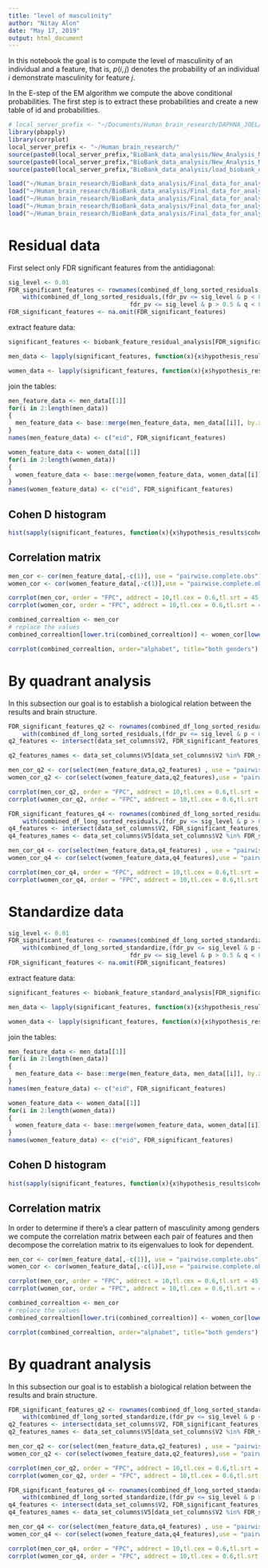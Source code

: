 ```yaml
---
title: "level of masculinity"
author: "Nitay Alon"
date: "May 17, 2019"
output: html_document
---
```


In this notebook the goal is to compute the level of masculinity of an individual and a feature, that is, $p(i,j)$ denotes the probability of an individual $i$ demonstrate masculinity for feature $j$.

In the E-step of the EM algorithm we compute the above conditional probabilities. The first step is to extract these probabilities and create a new table of id and probabilities.

```r
# local_server_prefix <- "~/Documents/Human_brain_research/DAPHNA_JOEL/"
library(pbapply)
library(corrplot)
local_server_prefix <- "~/Human_brain_research/"
source(paste0(local_server_prefix,"BioBank_data_analysis/New_Analysis_Method/Residuals_analysis_methods/analyze_full_brain_feature.R"))
source(paste0(local_server_prefix,"BioBank_data_analysis/New_Analysis_Method/Residuals_analysis_methods/method_helper.R"))
source(paste0(local_server_prefix,"BioBank_data_analysis/load_biobank_data.R"))
```

```r
load("~/Human_brain_research/BioBank_data_analysis/Final_data_for_analysis/biobank_feature_residual_analysis.RData")
load("~/Human_brain_research/BioBank_data_analysis/Final_data_for_analysis/biobank_feature_standard_analysis.RData")
load("~/Human_brain_research/BioBank_data_analysis/Final_data_for_analysis/combined_df_long_sorted_residuals.RData")
load("~/Human_brain_research/BioBank_data_analysis/Final_data_for_analysis/combined_df_long_sorted_standardize.RData")
load("~/Human_brain_research/BioBank_data_analysis/Final_data_for_analysis/colomns_name.RData")
```

# Residual data

First select only FDR significant features from the antidiagonal: 
```r
sig_level <- 0.01
FDR_significant_features <- rownames(combined_df_long_sorted_residuals)[
    with(combined_df_long_sorted_residuals,(fdr_pv <= sig_level & p < 0.5 & q > 0.5 |
                                  fdr_pv <= sig_level & p > 0.5 & q < 0.5))]  
FDR_significant_features <- na.omit(FDR_significant_features)
```

extract feature data:
```r
significant_features <- biobank_feature_residual_analysis[FDR_significant_features]

men_data <- lapply(significant_features, function(x){x$hypothesis_results$pure_type_vs_mixed_gender_em_results$alternative_hypothesis$men_responsebilities})

women_data <- lapply(significant_features, function(x){x$hypothesis_results$pure_type_vs_mixed_gender_em_results$alternative_hypothesis$women_responsebilities})
```

join the tables:
```r
men_feature_data <- men_data[[1]]
for(i in 2:length(men_data))
{
  men_feature_data <- base::merge(men_feature_data, men_data[[i]], by.x = "eid", by.y = "eid")
}
names(men_feature_data) <- c("eid", FDR_significant_features)
```

```r
women_feature_data <- women_data[[1]]
for(i in 2:length(women_data))
{
  women_feature_data <- base::merge(women_feature_data, women_data[[i]], by.x = "eid", by.y = "eid")
}
names(women_feature_data) <- c("eid", FDR_significant_features)
```

## Cohen D histogram

```r
hist(sapply(significant_features, function(x){x$hypothesis_results$cohen_d_test$estimate}),xlab = "Cohen-D", main = "Histogram of Cohen D", sub = "Residual data")
```


## Correlation matrix
```r
men_cor <- cor(men_feature_data[,-c(1)], use = "pairwise.complete.obs")
women_cor <- cor(women_feature_data[,-c(1)],use = "pairwise.complete.obs")
```

```r
corrplot(men_cor, order = "FPC", addrect = 10,tl.cex = 0.6,tl.srt = 45, title = "Men")
corrplot(women_cor, order = "FPC", addrect = 10,tl.cex = 0.6,tl.srt = 45, title = "Women")
```

```r
combined_correaltion <- men_cor
# replace the values
combined_correaltion[lower.tri(combined_correaltion)] <- women_cor[lower.tri(women_cor)]

corrplot(combined_correaltion, order="alphabet", title="both genders")
```

# By quadrant analysis
In this subsection our goal is to establish a biological relation between the results and brain structure.

```r
FDR_significant_features_q2 <- rownames(combined_df_long_sorted_residuals)[
    with(combined_df_long_sorted_residuals,(fdr_pv <= sig_level & p < 0.5 & q > 0.5))]
q2_features <- intersect(data_set_columns$V2, FDR_significant_features_q2)

q2_features_names <- data_set_columns$V5[data_set_columns$V2 %in% FDR_significant_features_q2]

men_cor_q2 <- cor(select(men_feature_data,q2_features) , use = "pairwise.complete.obs")
women_cor_q2 <- cor(select(women_feature_data,q2_features),use = "pairwise.complete.obs")
```

```r
corrplot(men_cor_q2, order = "FPC", addrect = 10,tl.cex = 0.6,tl.srt = 45, title = "Men")
corrplot(women_cor_q2, order = "FPC", addrect = 10,tl.cex = 0.6,tl.srt = 45, title = "Women")
```


```r
FDR_significant_features_q4 <- rownames(combined_df_long_sorted_residuals)[
    with(combined_df_long_sorted_residuals,(fdr_pv <= sig_level & p > 0.5 & q < 0.5))]
q4_features <- intersect(data_set_columns$V2, FDR_significant_features_q4)
q4_features_names <- data_set_columns$V5[data_set_columns$V2 %in% FDR_significant_features_q4]

men_cor_q4 <- cor(select(men_feature_data,q4_features) , use = "pairwise.complete.obs")
women_cor_q4 <- cor(select(women_feature_data,q4_features),use = "pairwise.complete.obs")
```

```r
corrplot(men_cor_q4, order = "FPC", addrect = 10,tl.cex = 0.6,tl.srt = 45, title = "Men")
corrplot(women_cor_q4, order = "FPC", addrect = 10,tl.cex = 0.6,tl.srt = 45, title = "Women")
```


# Standardize data

```r
sig_level <- 0.01
FDR_significant_features <- rownames(combined_df_long_sorted_standardize)[
    with(combined_df_long_sorted_standardize,(fdr_pv <= sig_level & p < 0.5 & q > 0.5 |
                                  fdr_pv <= sig_level & p > 0.5 & q < 0.5))]  
FDR_significant_features <- na.omit(FDR_significant_features)
```

extract feature data:
```r
significant_features <- biobank_feature_standard_analysis[FDR_significant_features]

men_data <- lapply(significant_features, function(x){x$hypothesis_results$pure_type_vs_mixed_gender_em_results$alternative_hypothesis$men_responsebilities})

women_data <- lapply(significant_features, function(x){x$hypothesis_results$pure_type_vs_mixed_gender_em_results$alternative_hypothesis$women_responsebilities})
```

join the tables:
```r
men_feature_data <- men_data[[1]]
for(i in 2:length(men_data))
{
  men_feature_data <- base::merge(men_feature_data, men_data[[i]], by.x = "eid", by.y = "eid")
}
names(men_feature_data) <- c("eid", FDR_significant_features)
```

```r
women_feature_data <- women_data[[1]]
for(i in 2:length(women_data))
{
  women_feature_data <- base::merge(women_feature_data, women_data[[i]], by.x = "eid", by.y = "eid")
}
names(women_feature_data) <- c("eid", FDR_significant_features)
```

## Cohen D histogram

```r
hist(sapply(significant_features, function(x){x$hypothesis_results$cohen_d_test$estimate}),xlab = "Cohen-D", main = "Histogram of Cohen D", sub = "Residual data")
```


## Correlation matrix

In order to determine if there's a clear pattern of masculinity among genders we compute the correlation matrix between each pair of features and then decompose the correlation matrix to its eigenvalues to look for dependent.
```r
men_cor <- cor(men_feature_data[,-c(1)], use = "pairwise.complete.obs")
women_cor <- cor(women_feature_data[,-c(1)],use = "pairwise.complete.obs")
```

```r
corrplot(men_cor, order = "FPC", addrect = 10,tl.cex = 0.6,tl.srt = 45, title = "Men")
corrplot(women_cor, order = "FPC", addrect = 10,tl.cex = 0.6,tl.srt = 45, title = "Women")
```

```r
combined_correaltion <- men_cor
# replace the values
combined_correaltion[lower.tri(combined_correaltion)] <- women_cor[lower.tri(women_cor)]

corrplot(combined_correaltion, order="alphabet", title="both genders")
```

# By quadrant analysis
In this subsection our goal is to establish a biological relation between the results and brain structure.

```r
FDR_significant_features_q2 <- rownames(combined_df_long_sorted_standardize)[
    with(combined_df_long_sorted_standardize,(fdr_pv <= sig_level & p < 0.5 & q > 0.5))]
q2_features <- intersect(data_set_columns$V2, FDR_significant_features_q2)
q2_features_names <- data_set_columns$V5[data_set_columns$V2 %in% FDR_significant_features_q2]

men_cor_q2 <- cor(select(men_feature_data,q2_features) , use = "pairwise.complete.obs")
women_cor_q2 <- cor(select(women_feature_data,q2_features),use = "pairwise.complete.obs")
```

```r
corrplot(men_cor_q2, order = "FPC", addrect = 10,tl.cex = 0.6,tl.srt = 45, title = "Men")
corrplot(women_cor_q2, order = "FPC", addrect = 10,tl.cex = 0.6,tl.srt = 45, title = "Women")
```


```r
FDR_significant_features_q4 <- rownames(combined_df_long_sorted_standardize)[
    with(combined_df_long_sorted_standardize,(fdr_pv <= sig_level & p > 0.5 & q < 0.5))]
q4_features <- intersect(data_set_columns$V2, FDR_significant_features_q4)
q4_features_names <- data_set_columns$V5[data_set_columns$V2 %in% FDR_significant_features_q4]

men_cor_q4 <- cor(select(men_feature_data,q4_features) , use = "pairwise.complete.obs")
women_cor_q4 <- cor(select(women_feature_data,q4_features),use = "pairwise.complete.obs")
```

```r
corrplot(men_cor_q4, order = "FPC", addrect = 10,tl.cex = 0.6,tl.srt = 45, title = "Men")
corrplot(women_cor_q4, order = "FPC", addrect = 10,tl.cex = 0.6,tl.srt = 45, title = "Women")
```


<!-- ```{r men feature histograms} -->
<!-- i <- sample(2:length(men_feature_data), 1) -->
<!-- hist(men_feature_data[,i],breaks = 150) -->
<!-- ``` -->


<!-- ```{r men eigenvalues sum} -->
<!-- men_correlation_matrix_eigen <- eigen(men_cor) -->
<!-- ones <- rep(1,length(men_correlation_matrix_eigen$values)) -->
<!-- men_correlation_matrix_eigen$vectors[,1] -->
<!-- hist(men_correlation_matrix_eigen$value, breaks = 50) -->
<!-- sum(log(men_correlation_matrix_eigen$values)) -->
<!-- sum(log(ones)) -->
<!-- ``` -->

<!-- ```{r correlation matrix women} -->
<!-- corrplot(women_cor, order = "alphabet", addrect = 10,tl.cex = 0.6,tl.srt = 45) -->
<!-- ``` -->

<!-- ## Chi Square test for dependency: -->

<!-- ```{r source chi square methods, include=FALSE} -->
<!-- source("../BioBank_data_analysis/measure_of_masculinity/chisq_between_features.R") -->
<!-- men_feature_data_disc <- pblapply(men_feature_data[,-1], -->
<!--                                   ConvertProbabilityToBool)  -->

<!-- women_feature_data_disc <- pblapply(women_feature_data[,-1], -->
<!--                                   ConvertProbabilityToBool)  -->
<!-- ``` -->


<!-- ```{r test for dependency men, include=FALSE, warning=FALSE} -->
<!-- chisq_men <- matrix(NA,length(men_feature_data_disc),length(men_feature_data_disc)) -->
<!-- not_valid_for_chisq_list_men <- c() -->

<!-- for(i in 1:(length(men_feature_data_disc)-1)) -->
<!-- { -->
<!--   for(j in (i+1):length(men_feature_data_disc)) -->
<!--   { -->
<!--     data_for_chisq <- ComputeTwoByTwoTable(men_feature_data_disc[[i]], -->
<!--                                        men_feature_data_disc[[j]]) -->
<!--     if(!is.null(data_for_chisq$valid) && data_for_chisq$valid) -->
<!--     { -->
<!--       chi_square_statistic <- (chisq.test(data_for_chisq$data))$statistic -->
<!--       chi_square_sign <- ComputeChiSquareSign(data_for_chisq$data) -->
<!--       chisq_men[i,j] <- sqrt(chi_square_statistic) * sign(chi_square_sign) -->
<!--       next -->
<!--     } -->
<!--     not_valid_for_chisq_list_men <- rbind(not_valid_for_chisq_list_men, -->
<!--                                        c(names(men_feature_data_disc)[i], -->
<!--                                          names(men_feature_data_disc)[j])) -->
<!--   } -->
<!-- } -->
<!-- ``` -->


<!-- ```{r test for dependency women, include=FALSE, warning=FALSE} -->
<!-- chisq_women <- matrix(NA,length(men_feature_data_disc),length(men_feature_data_disc)) -->
<!-- not_valid_for_chisq_list_women <- c() -->

<!-- for(i in 1:(length(women_feature_data_disc)-1)) -->
<!-- { -->
<!--   for(j in (i+1):length(women_feature_data_disc)) -->
<!--   { -->
<!--     data_for_chisq <- ComputeTwoByTwoTable(women_feature_data_disc[[i]], -->
<!-- women_feature_data_disc[[j]]) -->

<!--     if(!is.null(data_for_chisq$valid) && data_for_chisq$valid) -->
<!--     { -->
<!--       chi_square_statistic <- (chisq.test(data_for_chisq$data))$statistic -->
<!--       chi_square_sign <- ComputeChiSquareSign(data_for_chisq$data) -->
<!--       chisq_women[i,j] <- sqrt(chi_square_statistic) * sign(chi_square_sign) -->
<!--       next -->
<!--     } -->
<!--     not_valid_for_chisq_list_women <- rbind(not_valid_for_chisq_list_women, -->
<!--                                       c(names(women_feature_data_disc)[i], -->
<!--                                         names(women_feature_data_disc)[j])) -->
<!--   } -->
<!-- } -->
<!-- ``` -->

<!-- Histograms of $\chi^2 * sign$: -->
<!-- ```{r histograms of chi square times sign} -->
<!-- hist(chisq_men[!is.na(chisq_men)], breaks = 100, -->
<!--      main = "Men", xlab = "Chi_square * sign") -->
<!-- hist(chisq_women[!is.na(chisq_women)], breaks = 100, -->
<!--      main = "Women", xlab = "Chi_square * sign") -->
<!-- ``` -->

<!-- ## Correlation matrix of features -->

<!-- Unlike the above analysis, in this section we compute the correlation matrix between the residuals and not the probabilities: -->
<!-- ```{r extract men residual for corrplot, include=FALSE, warning=FALSE} -->
<!-- men_residuals <- sapply(significant_features, function(x){x$feature_residuals$value[x$feature_residuals$sex == 1]}) -->

<!-- women_residuals <- sapply(significant_features, function(x){x$feature_residuals$value[x$feature_residuals$sex == 0]}) -->

<!-- men_residuals_matrix <- do.call(cbind, men_residuals) -->
<!-- names(men_residuals_matrix) = names(men_residuals) -->

<!-- women_residuals_matrix <- do.call(cbind, women_residuals) -->
<!-- names(women_residuals_matrix) = names(women_residuals) -->
<!-- ``` -->

<!-- ```{r computing correlation between residuals men, include=TRUE} -->
<!-- men_residuals_corr_matrix <- cor(men_residuals_matrix, -->
<!--                                  use = "pairwise.complete.obs") -->
<!-- corrplot(men_residuals_corr_matrix, order = "alphabet", addrect = 10,tl.cex = 0.6,tl.srt = 45) -->
<!-- corrplot(men_residuals_corr_matrix, order = "FPC", addrect = 10,tl.cex = 0.6,tl.srt = 45) -->
<!-- ``` -->

<!-- ```{r computing correlation between residuals women, include=TRUE} -->
<!-- women_residuals_corr_matrix <- cor(women_residuals_matrix, -->
<!--                                  use = "pairwise.complete.obs") -->
<!-- corrplot(women_residuals_corr_matrix, order = "alphabet", addrect = 10,tl.cex = 0.6,tl.srt = 45) -->
<!-- corrplot(women_residuals_corr_matrix, order = "FPC", addrect = 10,tl.cex = 0.6,tl.srt = 45) -->
<!-- ``` -->

